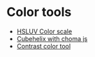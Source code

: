 # Color tools

- [HSLUV Color scale](/hsluv-scss)
- [Cubehelix with choma js](/cubehelix-chromajs)
- [Contrast color tool](/contrast-color-tool)
